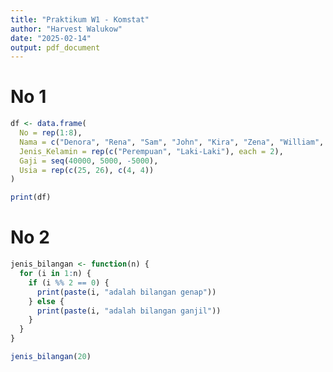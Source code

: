 ```yaml
---
title: "Praktikum W1 - Komstat"
author: "Harvest Walukow"
date: "2025-02-14"
output: pdf_document
---
```


# No 1

```r
df <- data.frame(
  No = rep(1:8),
  Nama = c("Denora", "Rena", "Sam", "John", "Kira", "Zena", "William", "Ahlan"),
  Jenis_Kelamin = rep(c("Perempuan", "Laki-Laki"), each = 2),
  Gaji = seq(40000, 5000, -5000),
  Usia = rep(c(25, 26), c(4, 4))
)

print(df)


```

# No 2

```r
jenis_bilangan <- function(n) {
  for (i in 1:n) {
    if (i %% 2 == 0) {
      print(paste(i, "adalah bilangan genap"))
    } else {
      print(paste(i, "adalah bilangan ganjil"))
    }
  }
}

jenis_bilangan(20)

```
